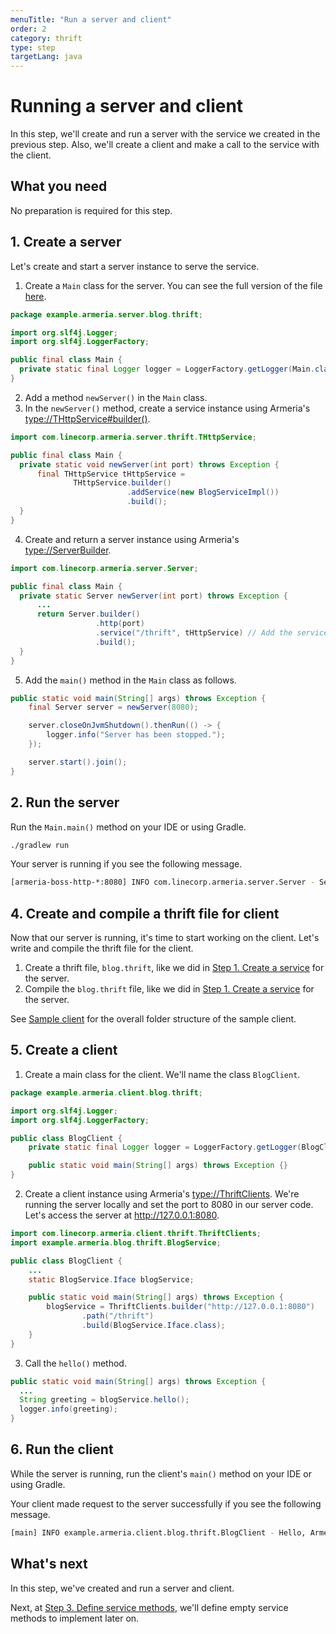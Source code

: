 ```yaml
---
menuTitle: "Run a server and client"
order: 2
category: thrift
type: step
targetLang: java
---
```


# Running a server and client

In this step, we'll create and run a server with the service we created in the previous step.
Also, we'll create a client and make a call to the service with the client.

<TutorialSteps current={2} />

## What you need

No preparation is required for this step.

## 1. Create a server

Let's create and start a server instance to serve the service.

1. Create a `Main` class for the server.
  You can see the full version of the file [here](https://github.com/line/armeria-examples/blob/master/tutorials/thrift/src/main/java/example/armeria/server/blog/thrift/Main.java).
  ```java filename=Main.java
  package example.armeria.server.blog.thrift;

  import org.slf4j.Logger;
  import org.slf4j.LoggerFactory;

  public final class Main {
    private static final Logger logger = LoggerFactory.getLogger(Main.class);
  }
  ```
2. Add a method `newServer()` in the `Main` class.
3. In the `newServer()` method, create a service instance using Armeria's <type://THttpService#builder()>.
  ```java filename=Main.java
  import com.linecorp.armeria.server.thrift.THttpService;

  public final class Main {
    private static void newServer(int port) throws Exception {
        final THttpService tHttpService =
                THttpService.builder()
                            .addService(new BlogServiceImpl())
                            .build();
    }
  }
  ```
4. Create and return a server instance using Armeria's <type://ServerBuilder>.
  ```java filename=Main.java
  import com.linecorp.armeria.server.Server;

  public final class Main {
    private static Server newServer(int port) throws Exception {
        ...
        return Server.builder()
                     .http(port)
                     .service("/thrift", tHttpService) // Add the service to server
                     .build();
    }
  }
  ```
5. Add the `main()` method in the `Main` class as follows.
  ```java filename=Main.java
  public static void main(String[] args) throws Exception {
      final Server server = newServer(8080);

      server.closeOnJvmShutdown().thenRun(() -> {
          logger.info("Server has been stopped.");
      });

      server.start().join();
  }
  ```

## 2. Run the server

Run the `Main.main()` method on your IDE or using Gradle.
```bash
./gradlew run
```

Your server is running if you see the following message.
```bash
[armeria-boss-http-*:8080] INFO com.linecorp.armeria.server.Server - Serving HTTP at /[0:0:0:0:0:0:0:0]:8080 - http://127.0.0.1:8080/
```

## 4. Create and compile a thrift file for client

Now that our server is running, it's time to start working on the client.
Let's write and compile the thrift file for the client.

1. Create a thrift file, `blog.thrift`, like we did in [Step 1. Create a service](/tutorials/thrift/blog/create-service#create-a-thrift-file) for the server.
2. Compile the `blog.thrift` file, like we did in [Step 1. Create a service](/tutorials/thrift/blog/create-service#compile-the-thrift-file) for the server.

<Tip>

See [Sample client](/tutorials/thrift/blog#sample-client) for the overall folder structure of the sample client.

</Tip>

## 5. Create a client

1. Create a main class for the client. We'll name the class `BlogClient`.
  ```java filename=BlogClient.java
  package example.armeria.client.blog.thrift;

  import org.slf4j.Logger;
  import org.slf4j.LoggerFactory;

  public class BlogClient {
      private static final Logger logger = LoggerFactory.getLogger(BlogClient.class);

      public static void main(String[] args) throws Exception {}
  }
  ```
2. Create a client instance using Armeria's <type://ThriftClients>.
  We're running the server locally and set the port to 8080 in our server code.
  Let's access the server at http://127.0.0.1:8080.
  ```java filename=BlogClient.java
  import com.linecorp.armeria.client.thrift.ThriftClients;
  import example.armeria.blog.thrift.BlogService;

  public class BlogClient {
      ...
      static BlogService.Iface blogService;

      public static void main(String[] args) throws Exception {
          blogService = ThriftClients.builder("http://127.0.0.1:8080")
                  .path("/thrift")
                  .build(BlogService.Iface.class);
      }
  }
  ```
3. Call the `hello()` method.
  ```java filename=BlogClient.java
  public static void main(String[] args) throws Exception {
    ...
    String greeting = blogService.hello();
    logger.info(greeting);
  }
  ```

## 6. Run the client

While the server is running, run the client's `main()` method on your IDE or using Gradle.

Your client made request to the server successfully if you see the following message.

```bash
[main] INFO example.armeria.client.blog.thrift.BlogClient - Hello, Armeria!
```

## What's next

In this step, we've created and run a server and client.

Next, at [Step 3. Define service methods](/tutorials/thrift/blog/define-service-methods), we'll define empty service methods to implement later on.

<TutorialSteps current={2} />
